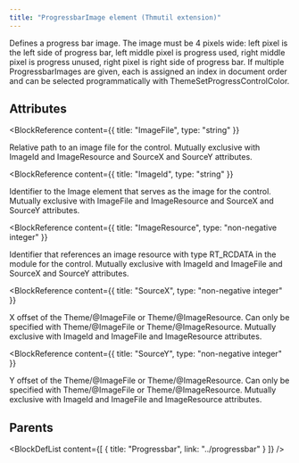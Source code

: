 ```yaml
---
title: "ProgressbarImage element (Thmutil extension)"
---
```



Defines a progress bar image.
 The image must be 4 pixels wide: left pixel is the left side of progress bar, left middle pixel is progress used, right middle pixel is progress unused, right pixel is right side of progress bar.
 If multiple ProgressbarImages are given, each is assigned an index in document order and can be selected programmatically with ThemeSetProgressControlColor.


## Attributes

<BlockWrapper>

  <BlockReference
    content={{
      title: "ImageFile",
      type: "string"
    }}
  >
  Relative path to an image file for the control.
   Mutually exclusive with ImageId and ImageResource and SourceX and SourceY attributes.
  </BlockReference>

  <BlockReference
    content={{
      title: "ImageId",
      type: "string"
    }}
  >
  Identifier to the Image element that serves as the image for the control.
   Mutually exclusive with ImageFile and ImageResource and SourceX and SourceY attributes.
  </BlockReference>

  <BlockReference
    content={{
      title: "ImageResource",
      type: "non-negative integer"
    }}
  >
  Identifier that references an image resource with type RT_RCDATA in the module for the control.
   Mutually exclusive with ImageId and ImageFile and SourceX and SourceY attributes.
  </BlockReference>

  <BlockReference
    content={{
      title: "SourceX",
      type: "non-negative integer"
    }}
  >
  X offset of the Theme/@ImageFile or Theme/@ImageResource.
   Can only be specified with Theme/@ImageFile or Theme/@ImageResource.
   Mutually exclusive with ImageId and ImageFile and ImageResource attributes.
  </BlockReference>

  <BlockReference
    content={{
      title: "SourceY",
      type: "non-negative integer"
    }}
  >
  Y offset of the Theme/@ImageFile or Theme/@ImageResource.
   Can only be specified with Theme/@ImageFile or Theme/@ImageResource.
   Mutually exclusive with ImageId and ImageFile and ImageResource attributes.
  </BlockReference>

</BlockWrapper>


## Parents

<BlockDefList content={[
    {
      title: "Progressbar",
      link: "../progressbar"
    }
  ]}
/>